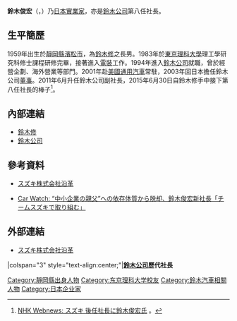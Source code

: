 {{Infobox Person
| name        = 鈴木俊宏
| image       = Toshihiro Suzuki cropped 3 IAA 2017, Frankfurt (1Y7A2391).jpg
| caption     = 鈴木俊宏 (2017年)
| nationality = {{JPN}}
| birth_date  = 1959年
| birth_place = {{JPN}}[[靜岡縣|靜岡縣]][[濱松市|濱松市]]
| death_date  = 
| death_place = 
| education   = [[東京理科大學|東京理科大學]]理工學研究科修士課程
| occupation  = [[鈴木公司|鈴木公司]]第八任社長（2015年7月迄今）
| spouse      = 
| parents     = 父：[[鈴木修_(企業家)|鈴木修]]
| children    = 
}}
{{japanese|japanese=鈴木俊宏|kana=すずき としひろ|romaji=Suzuki Toshihiro|image=}}
'''鈴木俊宏'''（{{lang-ja|すずき としひろ}}，{{bd|1959年||||catIdx=S鈴木}}）乃[[日本|日本]][[實業家|實業家]]，亦是[[鈴木公司|鈴木公司]]第八任社長。

== 生平簡歷 ==
1959年出生於[[靜岡縣|靜岡縣]][[濱松市|濱松市]]，為[[鈴木修_(企業家)|鈴木修]]之長男。1983年於[[東京理科大學|東京理科大學]]理工學研究科修士課程研修完畢，接著進入[[電裝|電裝]]工作。1994年進入[[鈴木公司|鈴木公司]]就職，曾於經營企劃、海外營業等部門。2001年赴[[美國|美國]][[通用汽車|通用汽車]]常駐，2003年回日本擔任鈴木公司[[董事|董事]]。2011年6月升任鈴木公司副社長，2015年6月30日自鈴木修手中接下第八任社長的棒子<ref>{{ja}}[http://www3.nhk.or.jp/news/html/20150630/k10010133081000.html NHK Webnews: スズキ 後任社長に鈴木俊宏氏] {{webarchive|url=https://web.archive.org/web/20150703002658/http://www3.nhk.or.jp/news/html/20150630/k10010133081000.html |date=2015-07-03 }}。</ref>。

== 內部連結 ==
* [[鈴木修_(企業家)|鈴木修]]
* [[鈴木公司|鈴木公司]]

== 參考資料 ==
* {{ja}}[http://www.suzuki.co.jp/about/development/ スズキ株式会社沿革] {{Wayback|url=http://www.suzuki.co.jp/about/development/ |date=20190327085728 }}
* {{ja}}[http://car.watch.impress.co.jp/docs/news/20150701_709566.html Car Watch: “中小企業の親父”への依存体質から脱却、鈴木俊宏新社長「チームスズキで取り組む」] {{Wayback|url=http://car.watch.impress.co.jp/docs/news/20150701_709566.html |date=20160531132258 }}
{{reflist}}

== 外部連結 ==
* {{ja}}[http://www.suzuki.co.jp/about/development/ スズキ株式会社沿革] {{Wayback|url=http://www.suzuki.co.jp/about/development/ |date=20190327085728 }}

{{start box}}
|colspan="3" style="text-align:center;"|'''[[鈴木公司|鈴木公司]]歷代社長'''
{{s-before|[[鈴木修_(企業家)|鈴木修]]}}
{{s-title|第8任社長|2015年6月迄今}}
{{s-after|}}
{{end box}}

[[Category:靜岡縣出身人物|Category:靜岡縣出身人物]]
[[Category:东京理科大学校友|Category:东京理科大学校友]]
[[Category:鈴木汽車相關人物|Category:鈴木汽車相關人物]]
[[Category:日本企业家|Category:日本企业家]]